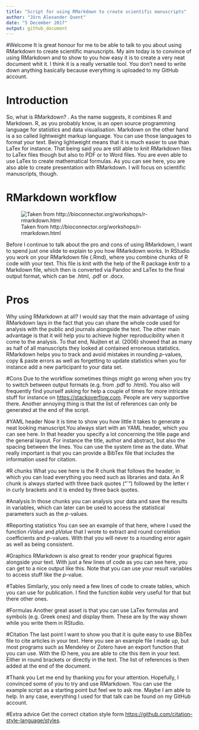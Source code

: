 ```yaml
---
title: "Script for using RMarkdown to create scientific manuscripts"
author: "Jörn Alexander Quent"
date: "5 December 2017"
output: github_document
---
```



#Welcome
It is great honour for me to be able to talk to you about using RMarkdown to create scientific manuscripts. My aim today is to convince of using RMarkdown and to show to you how easy it is to create a very neat document whit it. I think it is a really versatile tool. You don't need to write down anything basically because everything is uploaded to my GitHub account. 

# Introduction
So, what is RMarkdown? . As the name suggests, it combines R and Markdown. R, as you probably know, is an open source programming language for statistics and data visualisation. Markdown on the other hand is a so called lightweight markup language. You can use those languages to format your text. Being lightweight means that it is much easier to use than LaTex for instance. That being said you are still able to knit RMarkdown files to LaTex files though but also to PDF or to Word files. You are even able to use LaTex to create mathematical formulas. As you can see here, you are also able to create presentation with RMarkdown. I will focus on scientific manuscripts, though. 

# RMarkdown workflow
![Taken from http://bioconnector.org/workshops/r-rmarkdown.html](images/rmarkdown-workflow.png)


Before I continue to talk about the pro and cons of using RMarkdown, I want to spend just one slide to explain to you how RMarkdown works. In RStudio you work on your RMarkdown file (.Rmd), where you combine chunks of R code with your text. This file is knit with the help of the R package *knitr* to a Markdown file, which then is converted via Pandoc and LaTex to the final output format, which can be .html, .pdf or .docx.

# Pros
Why using RMarkdown at all? I would say that the main advantage of using RMarkdown lays in the fact that you can share the whole code used for analysis with the public and journals alongside  the text. The other main advantage is that it will help you to achieve higher reproducibility when it come to the analysis. To that end, Nuijten et al. (2006) showed that as many as half of all manuscripts they looked at contained erroneous statistics. RMarkdown helps you to track and avoid mistakes in rounding *p*-values, copy & paste errors as well as forgetting to update statistics when you for instance add a new participant to your data set.
      
#Cons
Due to the workflow sometimes things might go wrong when you try to switch between output formats (e.g. from .pdf to .html). You also will frequently find yourself asking for help a couple of times for more intricate stuff for instance on [https://stackoverflow.com](https://stackoverflow.com). People are very supportive there. Another annoying thing is that the list of references can only be generated at the end of the script. 

#YAML header
Now it is time to show you how little it takes to generate a neat looking manuscript.You always start with an YAML header, which you can see here. In that header you specify a lot concerning the title page and the general layout. For instance the title, author and abstract, but also the spacing between the lines. You can use the system time as the date. What really important is that you can provide a BibTex file that includes the information used for citation.

#R chunks
What you see here is the R chunk that follows the header, in which you can load everything you need such as libraries and data. An R chunk is always started with three back quotes ("`") followed by the letter r in curly brackets and it is ended by three back quotes. 

#Analysis
In those chunks you can analysis your data and save the results in variables, which can later can be used to access the statistical parameters such as the *p*-values.

#Reporting statistics
You can see an example of that here, where I used the function *rValue* and *pValue* that I wrote to extract and round correlation coefficients and *p*-values. With that you will never to a rounding error again as well as being consistent.

#Graphics
RMarkdown is also great to render your graphical figures alongside your text. With just a few lines of code as you can see here, you can get to a nice output like this. Note that you can use your result variables to access stuff like the *p*-value.

#Tables
Similarly, you only need a few lines of code to create tables, which you can use for publication. I find the function *kable* very useful for that but there other ones. 

#Formulas
Another great asset is that you can use LaTex formulas and symbols (e.g. Greek ones) and display them. These are by the way shown while you write them in RStudio. 

#Citation
The last point I want to show you that it is quite easy to use BibTex file to cite articles in your text. Here you see an example file I made up, but most programs such as Mendeley or Zotero have an export function that you can use. With the ID here, you are able to cite this item in your text. Either in round brackets or directly in the text. The list of references is then added at the end of the document. 


#Thank you
Let me end by thanking you for your attention. Hopefully, I convinced some of you to try and use RMarkdown. You can use the example script as a starting point but feel we to ask me. Maybe I am able to help. In any case, everything I used for that talk can be found on my GitHub account.

#Extra advice
Get the correct citation style form [https://github.com/citation-style-language/styles](https://github.com/citation-style-language/styles).
